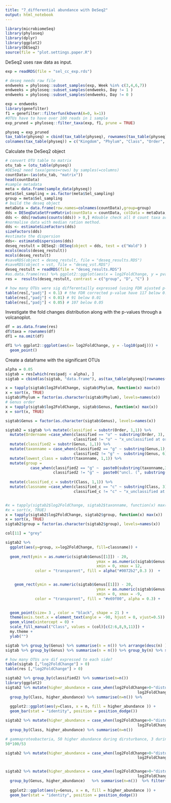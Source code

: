 ```yaml
---
title: "7_differential abundance with DeSeq2"
output: html_notebook
---
```


```r
library(microbiomeSeq)
library(phyloseq)
library(dplyr)
library(ggplot2)
library(DESeq2)
source(file = "plot.settings.paper.R")
```

DeSeq2 uses raw data as input. 
```r
exp = readRDS(file = "sel_cc_exp.rds")

# deseq needs raw file
endweeks = phyloseq::subset_samples(exp, Week %in% c(3,4,6,7))
endweeks = phyloseq::subset_samples(endweeks, Day != 1 )  
endweeks = phyloseq::subset_samples(endweeks, Day != 0 )  

exp = endweeks
library(genefilter)
f1 = genefilter::filterfun(kOverA(A=0, k=1)) 
#OTUs have to have over 100 reads in 1 sample 
exp_pruned = phyloseq::filter_taxa(exp, f1, prune = TRUE)

physeq = exp_pruned
tax_table(physeq) = cbind(tax_table(physeq), rownames(tax_table(physeq)))
colnames(tax_table(physeq)) = c("Kingdom", "Phylum", "Class", "Order", "Family", "Genus", "OTUID")
```

Calculate the DeSeq2 object
```r
# convert OTU table to matrix
otu_tab = (otu_table(physeq))
#DESeq2 need taxa(genes=rows) by samples(=columns)
countData<-(as(otu_tab, "matrix"))
head(countData)
#sample metadata
meta = data.frame(sample_data(physeq))
meta$Sel_sampling = as.factor(meta$Sel_sampling)
group = meta$Sel_sampling
# build the deseq object 
metaData = data.frame(row.names=colnames(countData),group=group)
dds = DESeqDataSetFromMatrix(countData = countData, colData = metaData, design = ~group)
dds <- dds[rowSums(counts(dds)) > 0,] #double check all 0 count taxa are gone
#normalise data with median ration method. 
dds <- estimateSizeFactors(dds)
sizeFactors(dds)
#estimate the dispersion 
dds<- estimateDispersions(dds)
deseq_restult = DESeq2::DESeq(object = dds, test = c("Wald") ) 
mcols(mcols(deseq_restult))
mcols(deseq_restult)
#saveRDS(object = deseq_restult, file = "deseq_results.RDS")
#saveRDS(object = vst, file = "deseq_vst.RDS")
deseq_restult = readRDS(file = "deseq_results.RDS")
#as.data.frame(res) %>% ggplot2::ggplot(aes(x = log2FoldChange, y = pvalue) ) + geom_point()
res =  results(deseq_restult, contrast = c("group", "D", "C") )
```


```r
# how many OTUs were sig differentailly expressed (using FDR ajusted p-value)
table(res[,"padj"] < 0.1) # the FDR corrected p-value have 117 below 0.1
table(res[,"padj"] < 0.01) # 91 below 0.01
table(res[,"padj"] < 0.05) # 107 below 0.05
```

Investigate the fold changes distribution along with the p-values through a volcanoplot. 
```r
df = as.data.frame(res) 
df$taxa = rownames(df) 
df1 = na.omit(df)

df1 %>% ggplot2::ggplot(aes(x= log2FoldChange, y = -log10(padj))) + 
  geom_point()
```

Create a dataframe with the significant OTUs
```r
alpha = 0.05
sigtab = res[which(res$padj < alpha), ]
sigtab = cbind(as(sigtab, "data.frame"), as(tax_table(physeq)[rownames(sigtab), ], "matrix"))

x = tapply(sigtab$log2FoldChange, sigtab$Phylum, function(x) max(x))
x = sort(x, TRUE)
sigtab$Phylum = factor(as.character(sigtab$Phylum), levels=names(x))
# Genus order
x = tapply(sigtab$log2FoldChange, sigtab$Genus, function(x) max(x))
x = sort(x, TRUE)

sigtab$Genus = factor(as.character(sigtab$Genus), levels=names(x))

sigtab2 = sigtab %>% mutate(classified = substr(Order, 1,1)) %>% 
  mutate(Ordername =case_when(classified == "o" ~ substring(Order, 3), 
                              classified != "o" ~ "x_unclassified at order level")) %>% 
  mutate(classified2 = substr(Genus, 1,1)) %>% 
  mutate(taxonname = case_when(classified2 == "g" ~ substring(Genus,1), 
                              classified2 != "g" ~  substring(Genus, 6) )) %>%
  mutate(lowest_class = substr(taxonname, 1,1)) %>%
  mutate(group = 
           case_when(classified2 == "g" ~  paste0(substring(taxonname,3)), 
                     classified2 != "g" ~  paste0("uncl. (", substring(taxonname,1,1), " ", substring(taxonname,3), ")"))) %>%
  
  mutate(classified_c = substr(Class, 1,1)) %>% 
  mutate(classname =case_when(classified_c == "c" ~ substring(Class, 3), 
                              classified_c != "c" ~ "x_unclassified at class level"))


#x = tapply(sigtab2$log2FoldChange, sigtab2$taxonname, function(x) max(x))
#x = sort(x, TRUE)
x = tapply(sigtab2$log2FoldChange, sigtab2$group, function(x) max(x))
x = sort(x, TRUE)
sigtab2$group = factor(as.character(sigtab2$group), levels=names(x))
```


```r
col[11] = "grey"

sigtab2 %>% 
  ggplot(aes(y=group, x=log2FoldChange, fill=classname)) + 
  
  geom_rect(ymin = as.numeric(sigtab$Genus[[1]]) - 20,
                                        ymax = as.numeric(sigtab$Genus[[length(sigtab$OTUID)]]) + 20,
                                        xmin = 0, xmax = 12,
             color = "transparent", fill = alpha("#0072b2",0.3 ))  +


    geom_rect(ymin = as.numeric(sigtab$Genus[[1]]) - 20,
                                        ymax = as.numeric(sigtab$Genus[[length(sigtab$OTUID)]]) + 20,
                                        xmin = 0, xmax = -9,
             color = "transparent", fill = "#e69f00", alpha = 0.3) +

  
  geom_point(size= 3 , color = "black", shape = 21 ) + 
  theme(axis.text.x = element_text(angle = -90, hjust = 0, vjust=0.5)) + 
  geom_vline(xintercept = 0) + 
  scale_fill_manual("Class", values = (col)[c(2:6,8,9,11)]) + 
  my.theme + 
  ylab("")
```


```r
sigtab %>% group_by(Genus) %>% summarise(n = n()) %>% arrange(desc(n) ) 
sigtab %>% group_by(Genus) %>% summarise(n = n()) %>% group_by(n) %>% summarise(number = n())

# how many OTUs are dif expressed to each side?
table(sigtab [,"log2FoldChange"] > 0) 
table(res [,"log2FoldChange"] > 0) 
```

```r
sigtab2 %>% group_by(classified2) %>% summarise(n=n())
library(ggplot2)
sigtab2 %>% mutate(higher_abundance = case_when(log2FoldChange>0~"disturbed", 
                                                          log2FoldChange<0~"undisturbed")) %>%
  group_by(Class, higher_abundance) %>% summarise(n=n()) %>%
  
  ggplot2::ggplot(aes(y=Class, x = n, fill = higher_abundance )) + 
  geom_bar(stat = "identity", position = position_dodge()) 

sigtab2 %>% mutate(higher_abundance = case_when(log2FoldChange>0~"disturbed", 
                                                          log2FoldChange<0~"undisturbed")) %>%
  group_by(Class, higher_abundance) %>% summarise(n=n())

# gammaproteobacteria, 50 higher abundance during dirsturbance, 3 during undisss
50*100/53

sigtab2 %>% mutate(higher_abundance = case_when(log2FoldChange>0~"disturbed", 
                                                          log2FoldChange<0~"undisturbed")) %>% arrange(desc(log2FoldChange))


sigtab2 %>% mutate(higher_abundance = case_when(log2FoldChange>0~"disturbed", 
                                                          log2FoldChange<0~"undisturbed")) %>% 
  group_by(Genus, higher_abundance)   %>% summarise(n=n())  %>% filter(n>1) %>%
  
  ggplot2::ggplot(aes(y=Genus, x = n, fill = higher_abundance )) + 
  geom_bar(stat = "identity", position = position_dodge()) 
```

